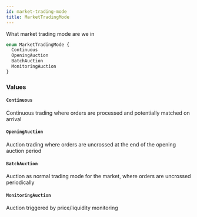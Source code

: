 ```yaml
---
id: market-trading-mode
title: MarketTradingMode
---
```



What market trading mode are we in

```graphql
enum MarketTradingMode {
  Continuous
  OpeningAuction
  BatchAuction
  MonitoringAuction
}
```


### Values

#### `Continuous` 

Continuous trading where orders are processed and potentially matched on arrival


#### `OpeningAuction` 

Auction trading where orders are uncrossed at the end of the opening auction period


#### `BatchAuction` 

Auction as normal trading mode for the market, where orders are uncrossed periodically


#### `MonitoringAuction` 

Auction triggered by price/liquidity monitoring




